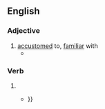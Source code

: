 ==English==

===Adjective===
{{en-adj}}
# [[accustomed]] to, [[familiar]] with
#* {{quote-book|1=en|title=The Story of Ain't: America, Its Language, and the Most Controversial Dictionary Ever Published|author=David Skinner|publisher=HarperCollins|year=2012|page=34|text=The wide-eyed seamstress became '''acculturated''' to the fast living of guys and dolls}}

===Verb===
{{head|en|verb form}}

# {{en-past of|acculturate}}
#* {{quote-journal|1=en|year=2021|author=Dimitra S. Mouliou|author2=Konstantinos I. Gourgoulianis|title=False-positive and false-negative COVID-19 cases: respiratory prevention and management strategies, vaccination, and further perspectives|journal=[[w:Expert Review of Respiratory Medicine|Expert Review of Respiratory Medicine]]|url=https://www.ncbi.nlm.nih.gov/pmc/articles/PMC8074645/|doi=10.1080/17476348.2021.1917389|pmid=33896332|page=1–10|text=It is speculated that, in the near future, communities will have '''acculturated''' SARS-CoV-2 and its mutants {{...}}}}